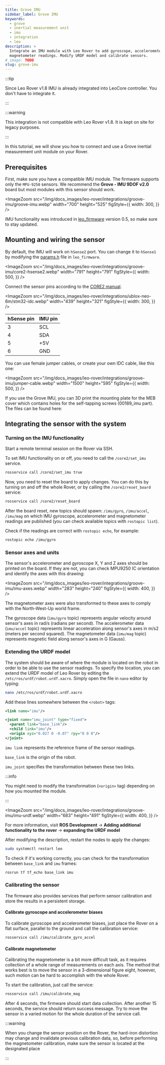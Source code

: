 ```yaml
---
title: Grove IMU
sidebar_label: Grove IMU
keywords:
  - grove
  - inertial measurement unit
  - imu
  - integration
  - leo
description: >
  Integrate an IMU module with Leo Rover to add gyroscope, accelerometer and
  magnetometer readings. Modify URDF model and calibrate sensors.
# image: TODO
slug: grove-imu
---
```



:::tip

Since Leo Rover v1.8 IMU is already integrated into LeoCore controller. You
don't have to integrate it.

:::

:::warning

This integration is not compatible with Leo Rover v1.8. It is kept on site for
legacy purposes.

:::

In this tutorial, we will show you how to connect and use a Grove inertial
measurement unit module on your Rover.

## Prerequisites

<LinkButton to="/docs/leo-rover/guides/ssh" title="Connect via SSH" />
<LinkButton
  to="/docs/leo-rover/guides/firmware-update"
  title="Firmware update"
/>
<LinkButton
  to="/docs/leo-rover/guides/software-update"
  title="Software update"
/>

<div className="video-container">
  <LiteYouTubeEmbed
    id="hZZzMtRVv_M"
    params="autoplay=0&autohide=1&showinfo=0&rel=0"
    poster="hqdefault"
    title="Leo with IMU"
    webp
  />
</div>

First, make sure you have a compatible IMU module. The firmware supports only
the `MPU-9250` sensors. We recommend the **Grove - IMU 9DOF v2.0** board but
most modules with this sensor should work.

<ImageZoom
  src="/img/docs_images/leo-rover/integrations/groove-imu/groove-imu.webp"
  width="700"
  height="525"
  figStyle={{
    width: 300,
  }}
/>

IMU functionality was introduced in
[leo_firmware](https://github.com/LeoRover/leo_firmware/releases) version 0.5,
so make sure to stay updated.

## Mounting and wiring the sensor

By default, the IMU will work on `hSense2` port. You can change it to `hSense1`
by modifying the
[params.h](https://github.com/LeoRover/leo_firmware/blob/master/params.h) file
in `leo_firmware`.

<ImageZoom
  src="/img/docs_images/leo-rover/integrations/groove-imu/core2-hsense2.webp"
  width="791"
  height="791"
  figStyle={{
    width: 500,
  }}
/>

Connect the sensor pins according to the
[CORE2 manual](https://husarion.com/manuals/core2/#hsensor).

<ImageZoom
  src="/img/docs_images/leo-rover/integrations/ublox-neo-6m/stm32-idc.webp"
  width="439"
  height="321"
  figStyle={{
    width: 300,
  }}
/>

| hSense pin | IMU pin |
| ---------- | ------- |
| 3          | SCL     |
| 4          | SDA     |
| 5          | +5V     |
| 6          | GND     |

You can use female jumper cables, or create your own IDC cable, like this one:

<ImageZoom
  src="/img/docs_images/leo-rover/integrations/groove-imu/jumper-cable.webp"
  width="1500"
  height="595"
  figStyle={{
    width: 500,
  }}
/>

If you use the Grove IMU, you can 3D print the mounting plate for the MEB cover
which contains holes for the self-tapping screws (00189_imu part). The files can
be found here:

<LinkButton
  to="/docs/leo-rover/documentation/dev-covers-addons"
  title="Dev-covers for addons"
/>

## Integrating the sensor with the system

### Turning on the IMU functionality

Start a remote terminal session on the Rover via SSH.

To set IMU functionality on or off, you need to call the `/core2/set_imu`
service.

```bash
rosservice call /core2/set_imu true
```

Now, you need to reset the board to apply changes. You can do this by turning on
and off the whole Rover, or by calling the `/core2/reset_board` service:

```bash
rosservice call /core2/reset_board
```

After the board reset, new topics should spawn: `/imu/gyro`, `/imu/accel`,
`/imu/mag` on which IMU gyroscope, accelerometer and magnetometer readings are
published (you can check available topics with `rostopic list`).

Check if the readings are correct with `rostopic echo`, for example:

```bash
rostopic echo /imu/gyro
```

### Sensor axes and units

The sensor's accelerometer and gyroscope X, Y and Z axes should be printed on
the board. If they are not, you can check MPU9250 IC orientation and identify
the axes with this drawing:

<ImageZoom
  src="/img/docs_images/leo-rover/integrations/groove-imu/imu-axes.webp"
  width="283"
  height="240"
  figStyle={{
    width: 400,
  }}
/>

The magnetometer axes were also transformed to these axes to comply with the
North-West-Up world frame.

The gyroscope data (`imu/gyro` topic) represents angular velocity around
sensor's axes in rad/s (radians per second). The accelerometer data (`imu/accel`
topic) represents linear acceleration along sensor's axes in m/s2 (meters per
second squared). The magnetometer data (`imu/mag` topic) represents magnetic
field along sensor's axes in G (Gauss).

### Extending the URDF model

The system should be aware of where the module is located on the robot in order
to be able to use the sensor readings. To specify the location, you can extend
the URDF model of Leo Rover by editing the `/etc/ros/urdf/robot.urdf.xacro`.
Simply open the file in `nano` editor by typing:

```bash
nano /etc/ros/urdf/robot.urdf.xacro
```

Add these lines somewhere between the `<robot>` tags:

```xml
<link name="imu"/>

<joint name="imu_joint" type="fixed">
  <parent link="base_link"/>
  <child link="imu"/>
  <origin xyz="0.027 0 -0.07" rpy="0 0 0"/>
</joint>
```

`imu link` represents the reference frame of the sensor readings.

`base_link` is the origin of the robot.

`imu_joint` specifies the transformation between these two links.

:::info

You might need to modify the transformation (`<origin>` tag) depending on how
you mounted the module.

:::

<ImageZoom
  src="/img/docs_images/leo-rover/integrations/groove-imu/imu-urdf.webp"
  width="683"
  height="491"
  figStyle={{
    width: 400,
  }}
/>

For more information, visit **ROS Development** -> **Adding additional
functionality to the rover** -> **expanding the URDF model**

<LinkButton
  to="/docs/leo-rover/advanced-guides/ros-development"
  title="ROS development"
/>

After modifying the description, restart the nodes to apply the changes:

```bash
sudo systemctl restart leo
```

To check if it's working correctly, you can check for the transformation between
`base_link` and `imu` frames:

```bash
rosrun tf tf_echo base_link imu
```

### Calibrating the sensor

The firmware also provides services that perform sensor calibration and store
the results in a persistent storage.

#### Calibrate gyroscope and accelerometer biases

To calibrate gyroscope and accelerometer biases, just place the Rover on a flat
surface, parallel to the ground and call the calibration service:

```bash
rosservice call /imu/calibrate_gyro_accel
```

#### Calibrate magnetometer

Calibrating the magnetometer is a bit more difficult task, as it requires
collection of a whole range of measurements on each axis. The method that works
best is to move the sensor in a 3-dimensional figure eight, however, such motion
can be hard to accomplish with the whole Rover.

To start the calibration, just call the service:

```bash
rosservice call /imu/calibrate_mag
```

After 4 seconds, the firmware should start data collection. After another 15
seconds, the service should return success message. Try to move the sensor in a
varied motion for the whole duration of the service call.

:::warning

When you change the sensor position on the Rover, the hard-iron distortion may
change and invalidate previous calibration data, so, before performing the
magnetometer calibration, make sure the sensor is located at the designated
place

:::
